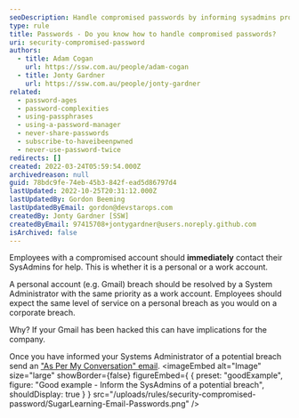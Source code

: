 ```yaml
---
seoDescription: Handle compromised passwords by informing sysadmins promptly for assistance with personal and work accounts
type: rule
title: Passwords - Do you know how to handle compromised passwords?
uri: security-compromised-password
authors:
  - title: Adam Cogan
    url: https://ssw.com.au/people/adam-cogan
  - title: Jonty Gardner
    url: https://ssw.com.au/people/jonty-gardner
related:
  - password-ages
  - password-complexities
  - using-passphrases
  - using-a-password-manager
  - never-share-passwords
  - subscribe-to-haveibeenpwned
  - never-use-password-twice
redirects: []
created: 2022-03-24T05:59:54.000Z
archivedreason: null
guid: 78bdc9fe-74eb-45b3-842f-ead5d86797d4
lastUpdated: 2022-10-25T20:31:12.000Z
lastUpdatedBy: Gordon Beeming
lastUpdatedByEmail: gordon@devstarops.com
createdBy: Jonty Gardner [SSW]
createdByEmail: 97415708+jontygardner@users.noreply.github.com
isArchived: false
---
```


Employees with a compromised account should **immediately** contact their SysAdmins for help. This is whether it is a personal or a work account.

A personal account (e.g. Gmail) breach should be resolved by a System Administrator with the same priority as a work account. Employees should expect the same level of service on a personal breach as you would on a corporate breach.

Why? If your Gmail has been hacked this can have implications for the company.

Once you have informed your Systems Administrator of a potential breach send an ["As Per My Conversation" email](/as-per-our-conversation-emails).
<imageEmbed
  alt="Image"
  size="large"
  showBorder={false}
  figureEmbed={ {
    preset: "goodExample",
    figure: "Good example - Inform the SysAdmins of a potential breach",
    shouldDisplay: true
  } }
  src="/uploads/rules/security-compromised-password/SugarLearning-Email-Passwords.png"
/>
